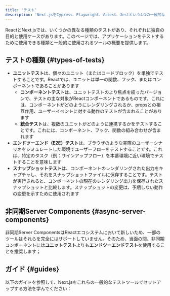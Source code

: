 ```yaml
---
title: 'テスト'
description: 'Next.jsをCypress、Playwright、Vitest、Jestという4つの一般的なテストツールでセットアップする方法を学びます。'
---
```


ReactとNext.jsでは、いくつかの異なる種類のテストがあり、それぞれに独自の目的と使用ケースがあります。このページでは、アプリケーションをテストするために使用できる種類と一般的に使用されるツールの概要を提供します。

## テストの種類 {#types-of-tests}

- **ユニットテスト**は、個々のユニット（またはコードブロック）を単独でテストすることです。Reactでは、ユニットは単一の関数、フック、またはコンポーネントであることがあります
  - **コンポーネントテスト**は、ユニットテストのより焦点を絞ったバージョンで、テストの主な対象がReactコンポーネントであるものです。これには、コンポーネントがどのようにレンダリングされるか、propsとの相互作用、ユーザーイベントに対する動作のテストが含まれることがあります
  - **統合テスト**は、複数のユニットがどのように連携するかをテストすることです。これには、コンポーネント、フック、関数の組み合わせが含まれます
- **エンドツーエンド（E2E）テスト**は、ブラウザのような実際のユーザーシナリオをシミュレートした環境でユーザーフローをテストすることです。これは、特定のタスク（例：サインアップフロー）を本番環境に近い環境でテストすることを意味します
- **スナップショットテスト**は、コンポーネントのレンダリングされた出力をキャプチャし、それをスナップショットファイルに保存することです。テストが実行されると、コンポーネントの現在のレンダリング出力を保存されたスナップショットと比較します。スナップショットの変更は、予期しない動作の変更を示すために使用されます

<AppOnly>

## 非同期Server Components {#async-server-components}

非同期Server ComponentsはReactエコシステムにおいて新しいため、一部のツールはそれらを完全にはサポートしていません。そのため、当面の間、非同期コンポーネントには**ユニットテスト**よりも**エンドツーエンドテスト**を使用することを推奨します；

</AppOnly>

## ガイド {#guides}

以下のガイドを参照して、Next.jsをこれらの一般的なテストツールでセットアップする方法を学んでください：
